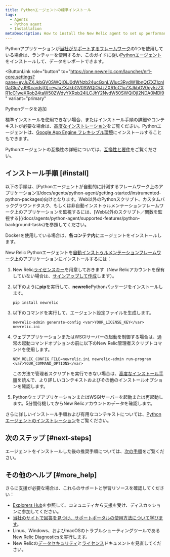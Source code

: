 ```yaml
---
title: Pythonエージェントの標準インストール
tags:
  - Agents
  - Python agent
  - Installation
metaDescription: How to install the New Relic agent to set up performance monitoring for a Python application.
---
```


Pythonアプリケーションが[当社がサポートするフレームワーク](/docs/agents/python-agent/getting-started/instrumented-python-packages)の1つを使用している場合は、ランチャーを使用するか、このガイドに従い[Pythonエージェント](/docs/agents/python-agent/getting-started/introduction-new-relic-python)をインストールして、データをレポートできます。

<ButtonLink
  role="button"
  to="https://one.newrelic.com/launcher/nr1-core.settings?pane=eyJuZXJkbGV0SWQiOiJ0dWNzb24ucGxnLWluc3RydW1lbnQtZXZlcnl0aGluZyJ9&cards[0]=eyJuZXJkbGV0SWQiOiJzZXR1cC1uZXJkbGV0cy5zZXR1cC1weXRob24taW50ZWdyYXRpb24iLCJhY2NvdW50SWQiOjI2NDA0MDl9"
  variant="primary"
>
  Pythonデータを追加
</ButtonLink>

標準インストールを使用できない場合、またはインストール手順の詳細やコンテキストが必要な場合は、[高度なインストレーション](/docs/agents/python-agent/installation-configuration/python-agent-installation)をご覧ください。Pythonエージェントは、[Google App Engine フレキシブル環境](/docs/agents/python-agent/hosting-services/install-new-relic-python-agent-gae-flexible-environment)にインストールすることもできます。

Pythonエージェントの互換性の詳細については、[互換性と要件](/docs/agents/python-agent/getting-started/compatibility-requirements-python-agent)をご覧ください。

## インストール手順 [#install]

<Callout variant="important">
  以下の手順は、[Pythonエージェントが自動的に計測するフレームワーク上のアプリケーション](/docs/agents/python-agent/getting-started/instrumented-python-packages)向けとなります。Web以外のPythonスクリプト、カスタムバックグラウンドタスク、もしくは非自動インストゥルメンテーションフレームワーク上のアプリケーションを監視するには、[Web以外のスクリプト／関数を監視する](/docs/agents/python-agent/supported-features/python-background-tasks)を参照してください。

  Dockerを使用している場合は、**各コンテナ内**にエージェントをインストールします。
</Callout>

New Relic Pythonエージェントを[自動インストゥルメンテーションフレームワーク上の](/docs/agents/python-agent/getting-started/instrumented-python-packages)アプリケーションにインストールするには：

1. New Relic[ライセンスキー](/docs/subscriptions/license-key)を用意しておきます（New Relicアカウントを保有していない場合は、[サインアップして作成](https://newrelic.com/signup)します）。
2. 以下のように**pip**を実行して、**newrelic**Pythonパッケージをインストールします。

   ```
   pip install newrelic
   ```
3. 以下のコマンドを実行して、エージェント設定ファイルを生成します。

   ```
   newrelic-admin generate-config <var>YOUR_LICENSE_KEY</var> newrelic.ini
   ```
4. ウェブアプリケーションまたはWSGIサーバーの起動を制御する場合は、通常の起動コマンドオプションの前に以下のNew Relic管理者スクリプトコマンドを使用します。

   ```
   NEW_RELIC_CONFIG_FILE=newrelic.ini newrelic-admin run-program <var>YOUR_COMMAND_OPTIONS</var>
   ```

   この方法で管理者スクリプトを実行できない場合は、[高度なインストール手順](/docs/agents/python-agent/installation-configuration/python-agent-installation)を読んで、より詳しいコンテキストおよびその他のインストールオプションを確認します。
5. PythonウェブアプリケーションまたはWSGIサーバーを起動または再起動します。5分間待機してからNew Relicアカウントのデータを確認します。

さらに詳しいインストール手順および有用なコンテキストについては、[Pythonエージェントのインストレーション](/docs/agents/python-agent/installation-configuration/python-agent-installation)をご覧ください。

## 次のステップ [#next-steps]

エージェントをインストールした後の推奨手順については、[次の手順](/docs/agents/python-agent/installation-configuration/python-agent-installation#next-steps)をご覧ください。

## その他のヘルプ [#more_help]

さらに支援が必要な場合は、これらのサポートと学習リソースを確認してください：

* [Explorers Hub](https://discuss.newrelic.com/)を参照して、コミュニティから支援を受け、ディスカッションに参加してください。
* [当社のサイトで回答を見つけ、サポートポータルの使用方法について学びます](/docs/using-new-relic/welcome-new-relic/get-started/find-help-use-support-portal)。
* Linux、Windows、およびmacOSのトラブルシューティングツールである[New Relic Diagnosticsを実行します](/docs/using-new-relic/cross-product-functions/troubleshooting/new-relic-diagnostics)。
* New Relicの[データセキュリティ](/docs/security)と[ライセンス](/docs/licenses)ドキュメントを見直してください。
